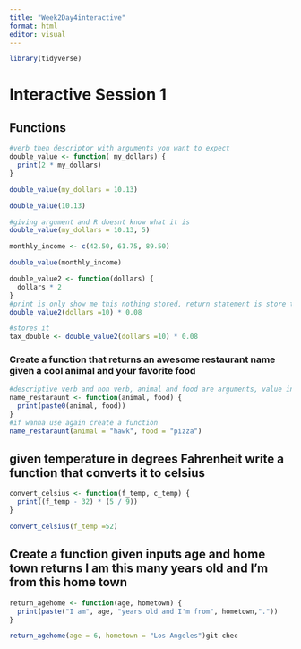 ```yaml
---
title: "Week2Day4interactive"
format: html
editor: visual
---
```


```r
library(tidyverse)
```

# Interactive Session 1

## Functions

```r
#verb then descriptor with arguments you want to expect
double_value <- function( my_dollars) {
  print(2 * my_dollars)
}

double_value(my_dollars = 10.13)
```

```r
double_value(10.13)
```

```r
#giving argument and R doesnt know what it is 
double_value(my_dollars = 10.13, 5)
```

```r
monthly_income <- c(42.50, 61.75, 89.50)

double_value(monthly_income)
```

```r
double_value2 <- function(dollars) {
  dollars * 2
}
#print is only show me this nothing stored, return statement is store this so i can use this later
double_value2(dollars =10) * 0.08
```

```r
#stores it
tax_double <- double_value2(dollars =10) * 0.08
```

### Create a function that returns an awesome restaurant name given a cool animal and your favorite food

```r
#descriptive verb and non verb, animal and food are arguments, value into single string and printed 
name_restaraunt <- function(animal, food) {
  print(paste0(animal, food))
}
#if wanna use again create a function 
name_restaraunt(animal = "hawk", food = "pizza")

```

## given temperature in degrees Fahrenheit write a function that converts it to celsius

```r

convert_celsius <- function(f_temp, c_temp) {
  print((f_temp - 32) * (5 / 9))
}
```

```r
convert_celsius(f_temp =52)
```

## Create a function given inputs age and home town returns I am this many years old and I'm from this home town

```r
return_agehome <- function(age, hometown) {
  print(paste("I am", age, "years old and I'm from", hometown,"."))
}

return_agehome(age = 6, hometown = "Los Angeles")git chec
```

```r


```
